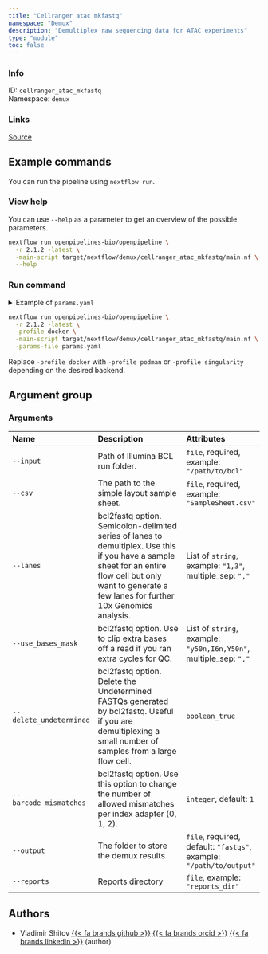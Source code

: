 ```yaml
---
title: "Cellranger atac mkfastq"
namespace: "Demux"
description: "Demultiplex raw sequencing data for ATAC experiments"
type: "module"
toc: false
---
```


::: {.column-margin}

### Info

ID: `cellranger_atac_mkfastq`  
Namespace: `demux`

### Links
[Source](https://github.com/openpipelines-bio/openpipeline/blob/2.1.2/src/demux/cellranger_atac_mkfastq/config.vsh.yaml){.btn-action .btn-sm .btn-info .btn role="button"}

:::



## Example commands

You can run the pipeline using `nextflow run`.

### View help

You can use `--help` as a parameter to get an overview of the possible parameters.

```bash
nextflow run openpipelines-bio/openpipeline \
  -r 2.1.2 -latest \
  -main-script target/nextflow/demux/cellranger_atac_mkfastq/main.nf \
  --help
```

### Run command

<details>
<summary>Example of `params.yaml`</summary>
```yaml
# Arguments
input: # please fill in - example: "/path/to/bcl"
csv: # please fill in - example: "SampleSheet.csv"
# lanes: ["1,3"]
# use_bases_mask: ["y50n,I6n,Y50n"]
delete_undetermined: false
barcode_mismatches: 1
# output: "fastqs"
# reports: "$id.$key.reports"

# Nextflow input-output arguments
publish_dir: # please fill in - example: "output/"
# param_list: "my_params.yaml"
```
</details>

```bash
nextflow run openpipelines-bio/openpipeline \
  -r 2.1.2 -latest \
  -profile docker \
  -main-script target/nextflow/demux/cellranger_atac_mkfastq/main.nf \
  -params-file params.yaml
```

:::{.callout-note}
Replace `-profile docker` with `-profile podman` or `-profile singularity` depending on the desired backend.
:::

## Argument group

### Arguments

|Name                    |Description                                                                                                                                                                                                |Attributes                                                          |
|:----------|:--------------------------------------------------|:--------------------|
|`--input`               |Path of Illumina BCL run folder.                                                                                                                                                                           |`file`, required, example: `"/path/to/bcl"`                         |
|`--csv`                 |The path to the simple layout sample sheet.                                                                                                                                                                |`file`, required, example: `"SampleSheet.csv"`                      |
|`--lanes`               |bcl2fastq option. Semicolon-delimited series of lanes to demultiplex. Use this if you have a sample sheet for an entire flow cell but only want to generate a few lanes for further 10x Genomics analysis. |List of `string`, example: `"1,3"`, multiple_sep: `","`             |
|`--use_bases_mask`      |bcl2fastq option. Use to clip extra bases off a read if you ran extra cycles for QC.                                                                                                                       |List of `string`, example: `"y50n,I6n,Y50n"`, multiple_sep: `","`   |
|`--delete_undetermined` |bcl2fastq option. Delete the Undetermined FASTQs generated by bcl2fastq. Useful if you are demultiplexing a small number of samples from a large flow cell.                                                |`boolean_true`                                                      |
|`--barcode_mismatches`  |bcl2fastq option. Use this option to change the number of allowed mismatches per index adapter (0, 1, 2).                                                                                                  |`integer`, default: `1`                                             |
|`--output`              |The folder to store the demux results                                                                                                                                                                      |`file`, required, default: `"fastqs"`, example: `"/path/to/output"` |
|`--reports`             |Reports directory                                                                                                                                                                                          |`file`, example: `"reports_dir"`                                    |

## Authors


  * Vladimir Shitov [{{< fa brands github >}}](https://github.com/vladimirshitov) [{{< fa brands orcid >}}](https://orcid.org/0000-0002-1960-8812) [{{< fa brands linkedin >}}](https://linkedin.com/in/vladimir-shitov-9a659513b) (author)

